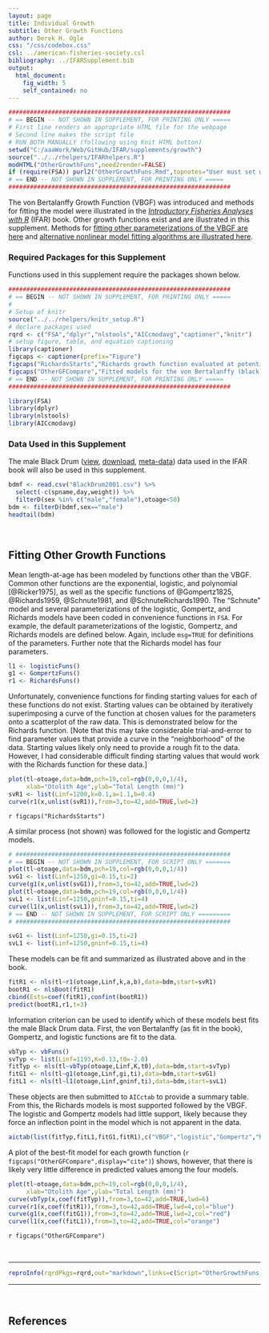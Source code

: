 ```yaml
---
layout: page
title: Individual Growth
subtitle: Other Growth Functions
author: Derek H. Ogle
css: "/css/codebox.css"
csl: ../american-fisheries-society.csl
bibliography: ../IFARSupplement.bib
output: 
  html_document: 
    fig_width: 5
    self_contained: no
---
```

```r
##############################################################
# == BEGIN -- NOT SHOWN IN SUPPLEMENT, FOR PRINTING ONLY =====
# First line renders an appropriate HTML file for the webpage
# Second line makes the script file
# RUN BOTH MANUALLY (following using Knit HTML button)
setwd("C:/aaaWork/Web/GitHub/IFAR/supplements/growth")
source("../../rhelpers/IFARhelpers.R")
modHTML("OtherGrowthFuns",need2render=FALSE)
if (require(FSA)) purl2("OtherGrowthFuns.Rmd",topnotes="User must set working directory appropriately.")
# == END -- NOT SHOWN IN SUPPLEMENT, FOR PRINTING ONLY =====
##############################################################
```

The von Bertalanffy Growth Function (VBGF) was introduced and methods for fitting the model were illustrated in the [*Introductory Fisheries Analyses with R*](http://derekogle.com/IFAR/) (IFAR) book.  Other growth functions exist and are illustrated in this supplement.  Methods for [fitting other parameterizations of the VBGF are here](OtherVBGFParams.html) and [alternative nonlinear model fitting algorithms are illustrated here](OtherNLAlgorithms.html).

### Required Packages for this Supplement
Functions used in this supplement require the packages shown below.

```r
##############################################################
# == BEGIN -- NOT SHOWN IN SUPPLEMENT, FOR PRINTING ONLY =====
# 
# Setup of knitr
source("../../rhelpers/knitr_setup.R")
# declare packages used
rqrd <- c("FSA","dplyr","nlstools","AICcmodavg","captioner","knitr")
# setup figure, table, and equation captioning
library(captioner)
figcaps <- captioner(prefix="Figure")
figcaps("RichardsStarts","Richards growth function evaluated at potential starting values superimposed on the length-at-age data for male Black Drum.")
figcaps("OtherGFCompare","Fitted models for the von Bertalanffy (black), Richards (blue), Gompertz (red), and logistic (orange) growth functions fit to the male Black Drum data.")
# == END -- NOT SHOWN IN SUPPLEMENT, FOR PRINTING ONLY =====
##############################################################
```
```r
library(FSA)
library(dplyr)
library(nlstools)
library(AICcmodavg)
```

### Data Used in this Supplement
  
The male Black Drum ([view](https://github.com/droglenc/FSAdata/blob/master/data-raw/BlackDrum2001.csv), [download](https://raw.githubusercontent.com/droglenc/FSAdata/master/data-raw/BlackDrum2001.csv), [meta-data](http://derekogle.com/fishR/data/data-html/BlackDrum2001.html)) data used in the IFAR book will also be used in this supplement.
```r
bdmf <- read.csv("BlackDrum2001.csv") %>%
  select(-c(spname,day,weight)) %>%
  filterD(sex %in% c("male","female"),otoage<50)
bdm <- filterD(bdmf,sex=="male")
headtail(bdm)
```

\ 

## Fitting Other Growth Functions

Mean length-at-age has been modeled by functions other than the VBGF.  Common other functions are the exponential, logistic, and polynomial [@Ricker1975], as well as the specific functions of @Gompertz1825, @Richards1959, @Schnute1981, and @SchnuteRichards1990.  The "Schnute" model and several parameterizations of the logistic, Gompertz, and Richards models have been coded in convenience functions in `FSA`.  For example, the default parameterizations of the logistic, Gompertz, and Richards models are defined below.  Again, include `msg=TRUE` for definitions of the parameters.  Further note that the Richards model has four parameters.
```r
l1 <- logisticFuns()
g1 <- GompertzFuns()
r1 <- RichardsFuns()
```

Unfortunately, convenience functions for finding starting values for each of these functions do not exist.  Starting values can be obtained by iteratively superimposing a curve of the function at chosen values for the parameters onto a scatterplot of the raw data.  This is demonstrated below for the Richards function.  [Note that this may take considerable trial-and-error to find parameter values that provide a curve in the "neighborhood" of the data.  Starting values likely only need to provide a rough fit to the data.  However, I had considerable difficult finding starting values that would work with the Richards function for these data.]

```r
plot(tl~otoage,data=bdm,pch=19,col=rgb(0,0,0,1/4),
     xlab="Otolith Age",ylab="Total Length (mm)")
svR1 <- list(Linf=1200,k=0.1,a=1.1,b=0.4)
curve(r1(x,unlist(svR1)),from=3,to=42,add=TRUE,lwd=2)
```

`r figcaps("RichardsStarts")`

A similar process (not shown) was followed for the logistic and Gompertz models.

```r
# ############################################################
# == BEGIN -- NOT SHOWN IN SUPPLEMENT, FOR SCRIPT ONLY =======
plot(tl~otoage,data=bdm,pch=19,col=rgb(0,0,0,1/4))
svG1 <- list(Linf=1250,gi=0.15,ti=2)
curve(g1(x,unlist(svG1)),from=3,to=42,add=TRUE,lwd=2)
plot(tl~otoage,data=bdm,pch=19,col=rgb(0,0,0,1/4))
svL1 <- list(Linf=1250,gninf=0.15,ti=4)
curve(l1(x,unlist(svL1)),from=3,to=42,add=TRUE,lwd=2)
# == END -- NOT SHOWN IN SUPPLEMENT, FOR SCRIPT ONLY =========
# ############################################################
```
```r
svG1 <- list(Linf=1250,gi=0.15,ti=2)
svL1 <- list(Linf=1250,gninf=0.15,ti=4)
```

These models can be fit and summarized as illustrated above and in the book.

```r
fitR1 <- nls(tl~r1(otoage,Linf,k,a,b),data=bdm,start=svR1)
bootR1 <- nlsBoot(fitR1)
cbind(Ests=coef(fitR1),confint(bootR1))
predict(bootR1,r1,t=3)
```

Information criterion can be used to identify which of these models best fits the male Black Drum data.  First, the von Bertalanffy (as fit in the book), Gompertz, and logistic functions are fit to the data.

```r
vbTyp <- vbFuns()
svTyp <- list(Linf=1193,K=0.13,t0=-2.0)
fitTyp <- nls(tl~vbTyp(otoage,Linf,K,t0),data=bdm,start=svTyp)
fitG1 <- nls(tl~g1(otoage,Linf,gi,ti),data=bdm,start=svG1)
fitL1 <- nls(tl~l1(otoage,Linf,gninf,ti),data=bdm,start=svL1)
```

These objects are then submitted to `AICctab` to provide a summary table.  From this, the Richards models is most supported followed by the VBGF.  The logistic and Gompertz models had little support, likely because they force an inflection point in the model which is not apparent in the data.

```r
aictab(list(fitTyp,fitL1,fitG1,fitR1),c("VBGF","logistic","Gompertz","Richards"))
```

A plot of the best-fit model for each growth function (`r figcaps("OtherGFCompare",display="cite")`) shows, however, that there is likely very little difference in predicted values among the four models.

```r
plot(tl~otoage,data=bdm,pch=19,col=rgb(0,0,0,1/4),
     xlab="Otolith Age",ylab="Total Length (mm)")
curve(vbTyp(x,coef(fitTyp)),from=3,to=42,add=TRUE,lwd=6)
curve(r1(x,coef(fitR1)),from=3,to=42,add=TRUE,lwd=4,col="blue")
curve(g1(x,coef(fitG1)),from=3,to=42,add=TRUE,lwd=2,col="red")
curve(l1(x,coef(fitL1)),from=3,to=42,add=TRUE,col="orange")
```

`r figcaps("OtherGFCompare")`

\ 

--------------------------------------------------------------

```r
reproInfo(rqrdPkgs=rqrd,out="markdown",links=c(Script="OtherGrowthFuns.R",RMarkdown="OtherGrowthFuns.Rmd"))
```

--------------------------------------------------------------

\ 

## References
